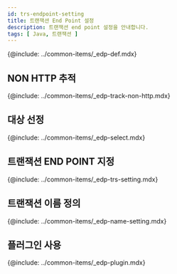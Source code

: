 ```yaml
---
id: trs-endpoint-setting
title: 트랜잭션 End Point 설정
description: 트랜잭션 end point 설정을 안내합니다. 
tags: [ Java, 트랜잭션 ]
---
```


{@include: ../common-items/_edp-def.mdx}

## NON HTTP 추적

{@include: ../common-items/_edp-track-non-http.mdx}

## 대상 선정

<!-- 먼저 메소드 트레이스를 설정하세요. 확실하게 트랜잭션에서 호출되는 클래스를 지정하세요. 그래서 DB를 사용하는 프로그램에서는 **JDBC 드라이버**가 유용합니다. JDBC 드라이버에 트레이스를 설정하세요. -->
{@include: ../common-items/_edp-select.mdx} 


## 트랜잭션 END POINT 지정

{@include: ../common-items/_edp-trs-setting.mdx}

## 트랜잭션 이름 정의

{@include: ../common-items/_edp-name-setting.mdx}

## 플러그인 사용

{@include: ../common-items/_edp-plugin.mdx}

